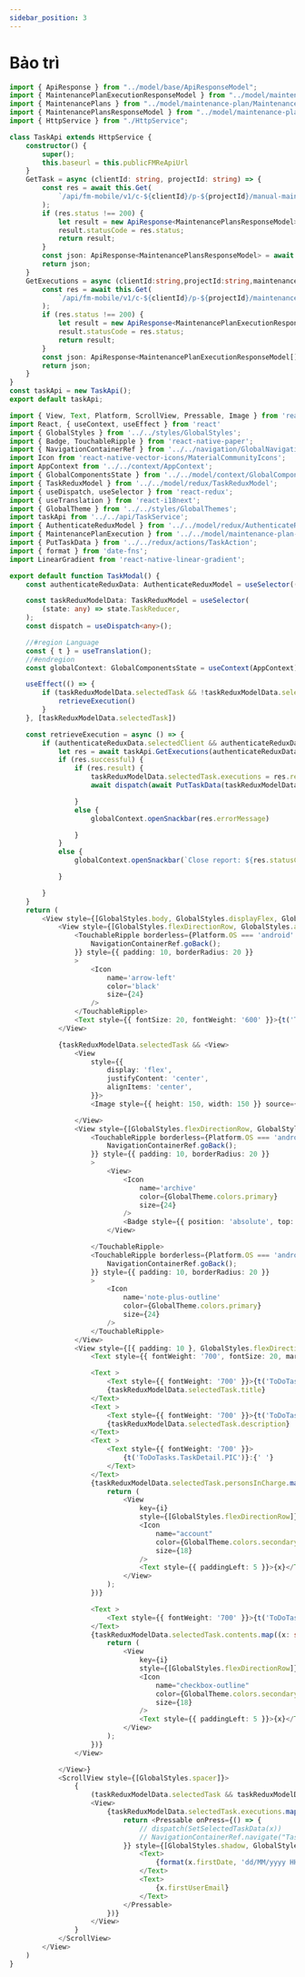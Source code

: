 ```yaml
---
sidebar_position: 3
---
```

# Bảo trì


<Tabs>
<TabItem value="service" label="API Service">

``` typescript title="/src/api/TaskService.ts"
import { ApiResponse } from "../model/base/ApiResponseModel";
import { MaintenancePlanExecutionResponseModel } from "../model/maintenance-plan-execution/MaintenancePlanExecutionResponseModel";
import { MaintenancePlans } from "../model/maintenance-plan/MaintenancePlans";
import { MaintenancePlansResponseModel } from "../model/maintenance-plan/MaintenancePlansResponseModel";
import { HttpService } from "./HttpService";

class TaskApi extends HttpService {
    constructor() {
        super();
        this.baseurl = this.publicFMReApiUrl
    }
    GetTask = async (clientId: string, projectId: string) => {
        const res = await this.Get(
            `/api/fm-mobile/v1/c-${clientId}/p-${projectId}/manual-maintenance-plans`
        );
        if (res.status !== 200) {
            let result = new ApiResponse<MaintenancePlansResponseModel>();
            result.statusCode = res.status;
            return result;
        }
        const json: ApiResponse<MaintenancePlansResponseModel> = await res.json();
        return json;
    }
    GetExecutions = async (clientId:string,projectId:string,maintenancePlanId:string,pageIndex:number) => {
        const res = await this.Get(
            `/api/fm-mobile/v1/c-${clientId}/p-${projectId}/maintenance-plan-executions/${maintenancePlanId}/page/${pageIndex}`
        );
        if (res.status !== 200) {
            let result = new ApiResponse<MaintenancePlanExecutionResponseModel[]>();
            result.statusCode = res.status;
            return result;
        }
        const json: ApiResponse<MaintenancePlanExecutionResponseModel[]> = await res.json();
        return json;
    }
}
const taskApi = new TaskApi();
export default taskApi;
```

</TabItem>

<TabItem value="typescript" label="Component">

``` typescript title="/src/components/task/Task.tsx"
import { View, Text, Platform, ScrollView, Pressable, Image } from 'react-native'
import React, { useContext, useEffect } from 'react'
import { GlobalStyles } from '../../styles/GlobalStyles';
import { Badge, TouchableRipple } from 'react-native-paper';
import { NavigationContainerRef } from '../../navigation/GlobalNavigationContainer';
import Icon from 'react-native-vector-icons/MaterialCommunityIcons';
import AppContext from '../../context/AppContext';
import { GlobalComponentsState } from '../../model/context/GlobalComponentsStateModel';
import { TaskReduxModel } from '../../model/redux/TaskReduxModel';
import { useDispatch, useSelector } from 'react-redux';
import { useTranslation } from 'react-i18next';
import { GlobalTheme } from '../../styles/GlobalThemes';
import taskApi from '../../api/TaskService';
import { AuthenticateReduxModel } from '../../model/redux/AuthenticateReduxModel';
import { MaintenancePlanExecution } from '../../model/maintenance-plan-execution/MaintenancePlanExecution';
import { PutTaskData } from '../../redux/actions/TaskAction';
import { format } from 'date-fns';
import LinearGradient from 'react-native-linear-gradient';

export default function TaskModal() {
    const authenticateReduxData: AuthenticateReduxModel = useSelector((state: any) => state.AuthenticateReducer);

    const taskReduxModelData: TaskReduxModel = useSelector(
        (state: any) => state.TaskReducer,
    );
    const dispatch = useDispatch<any>();

    //#region Language
    const { t } = useTranslation();
    //#endregion
    const globalContext: GlobalComponentsState = useContext(AppContext);

    useEffect(() => {
        if (taskReduxModelData.selectedTask && !taskReduxModelData.selectedTask.executions) {
            retrieveExecution()
        }
    }, [taskReduxModelData.selectedTask])

    const retrieveExecution = async () => {
        if (authenticateReduxData.selectedClient && authenticateReduxData.selectedProject && taskReduxModelData.selectedTask) {
            let res = await taskApi.GetExecutions(authenticateReduxData.selectedClient.id, authenticateReduxData.selectedProject.id, taskReduxModelData.selectedTask.id, 0);
            if (res.successful) {
                if (res.result) {
                    taskReduxModelData.selectedTask.executions = res.result.map(x => new MaintenancePlanExecution(x));
                    await dispatch(await PutTaskData(taskReduxModelData.selectedTask));

                }
                else {
                    globalContext.openSnackbar(res.errorMessage)

                }
            }
            else {
                globalContext.openSnackbar(`Close report: ${res.statusCode.toString()}`)

            }

        }
    }
    return (
        <View style={[GlobalStyles.body, GlobalStyles.displayFlex, GlobalStyles.flexDirectionColumn, GlobalStyles.backGroundColorWhite]}>
            <View style={[GlobalStyles.flexDirectionRow, GlobalStyles.alignItemsCenter]}>
                <TouchableRipple borderless={Platform.OS === 'android' ? true : false} onPress={() => {
                    NavigationContainerRef.goBack();
                }} style={{ padding: 10, borderRadius: 20 }}
                >
                    <Icon
                        name='arrow-left'
                        color='black'
                        size={24}
                    />
                </TouchableRipple>
                <Text style={{ fontSize: 20, fontWeight: '600' }}>{t('ToDoTasks.ToDoTasks')}</Text>
            </View>

            {taskReduxModelData.selectedTask && <View>
                <View
                    style={{
                        display: 'flex',
                        justifyContent: 'center',
                        alignItems: 'center',
                    }}>
                    <Image style={{ height: 150, width: 150 }} source={require('../../../assets/img/maintenance.png')}></Image>

                </View>
                <View style={[GlobalStyles.flexDirectionRow, GlobalStyles.alignItemsCenter, GlobalStyles.justifyContentEnd]}>
                    <TouchableRipple borderless={Platform.OS === 'android' ? true : false} onPress={() => {
                        NavigationContainerRef.goBack();
                    }} style={{ padding: 10, borderRadius: 20 }}
                    >
                        <View>
                            <Icon
                                name='archive'
                                color={GlobalTheme.colors.primary}
                                size={24}
                            />
                            <Badge style={{ position: 'absolute', top: -10, right: -10 }}>1</Badge>
                        </View>

                    </TouchableRipple>
                    <TouchableRipple borderless={Platform.OS === 'android' ? true : false} onPress={() => {
                        NavigationContainerRef.goBack();
                    }} style={{ padding: 10, borderRadius: 20 }}
                    >
                        <Icon
                            name='note-plus-outline'
                            color={GlobalTheme.colors.primary}
                            size={24}
                        />
                    </TouchableRipple>
                </View>
                <View style={[{ padding: 10 }, GlobalStyles.flexDirectionColumn]}>
                    <Text style={{ fontWeight: '700', fontSize: 20, marginBottom: 5, color: GlobalTheme.colors.primary }}>{t('ToDoTasks.GeneralInformation')}</Text>

                    <Text >
                        <Text style={{ fontWeight: '700' }}>{t('ToDoTasks.TaskDetail.Title')}: </Text>
                        {taskReduxModelData.selectedTask.title}
                    </Text>
                    <Text >
                        <Text style={{ fontWeight: '700' }}>{t('ToDoTasks.TaskDetail.Description')}: </Text>
                        {taskReduxModelData.selectedTask.description}
                    </Text>
                    <Text >
                        <Text style={{ fontWeight: '700' }}>
                            {t('ToDoTasks.TaskDetail.PIC')}:{' '}
                        </Text>
                    </Text>
                    {taskReduxModelData.selectedTask.personsInCharge.map((x: string, i: number) => {
                        return (
                            <View
                                key={i}
                                style={[GlobalStyles.flexDirectionRow]}>
                                <Icon
                                    name="account"
                                    color={GlobalTheme.colors.secondary}
                                    size={18}
                                />
                                <Text style={{ paddingLeft: 5 }}>{x}</Text>
                            </View>
                        );
                    })}

                    <Text >
                        <Text style={{ fontWeight: '700' }}>{t('ToDoTasks.ToDoTasks')}: </Text>
                    </Text>
                    {taskReduxModelData.selectedTask.contents.map((x: string, i: number) => {
                        return (
                            <View
                                key={i}
                                style={[GlobalStyles.flexDirectionRow]}>
                                <Icon
                                    name="checkbox-outline"
                                    color={GlobalTheme.colors.secondary}
                                    size={18}
                                />
                                <Text style={{ paddingLeft: 5 }}>{x}</Text>
                            </View>
                        );
                    })}
                </View>

            </View>}
            <ScrollView style={[GlobalStyles.spacer]}>
                {
                    (taskReduxModelData.selectedTask && taskReduxModelData.selectedTask.executions && taskReduxModelData.selectedTask.executions.length > 0) &&
                    <View>
                        {taskReduxModelData.selectedTask.executions.map((x: MaintenancePlanExecution, index: number) => {
                            return <Pressable onPress={() => {
                                // dispatch(SetSelectedTaskData(x))
                                // NavigationContainerRef.navigate("TaskModal" )
                            }} style={[GlobalStyles.shadow, GlobalStyles.backGroundColorWhite, GlobalStyles.displayFlex, GlobalStyles.flexDirectionRow, GlobalStyles.justifyContentSpaceBetween, GlobalStyles.alignItemsCenter, { borderRadius: 20, margin: 2.5, padding: 10 }]} key={index}>
                                <Text>
                                    {format(x.firstDate, 'dd/MM/yyyy HH:mm')}
                                </Text>
                                <Text>
                                    {x.firstUserEmail}
                                </Text>
                            </Pressable>
                        })}
                    </View>
                }
            </ScrollView>
        </View>
    )
}
```

</TabItem>


</Tabs>


